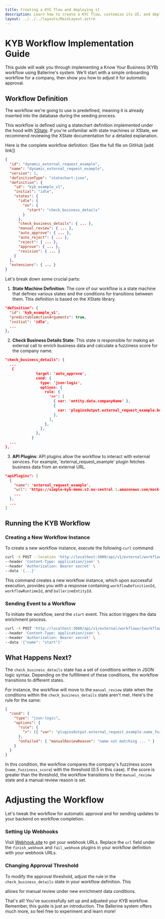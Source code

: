```yaml
---
title: Creating a KYC flow and deploying it
description: Learn how to create a KYC flow, customize its UI, and deploy it
layout: ../../../layouts/MainLayout.astro
---
```


# KYB Workflow Implementation Guide

This guide will walk you through implementing a Know Your Business (KYB) workflow using Ballerine's system. We'll start with a simple onboarding workflow for a company, then show you how to adjust it for automatic approval.

## Workflow Definition

The workflow we're going to use is predefined, meaning it is already inserted into the database during the seeding process.

This workflow is defined using a statechart definition implemented under the hood with [XState](https://xstate.js.org/docs/). If you're unfamiliar with state machines or XState, we recommend reviewing the XState documentation for a detailed explanation.

Here is the complete workflow definition:
(See the full file on GitHub [add link])

```json
{
  "id": "dynamic_external_request_example",
  "name": "dynamic_external_request_example",
  "version": 1,
  "definitionType": "statechart-json",
  "definition": {
    "id": "kyb_example_v1",
    "initial": "idle",
    "states": {
      "idle": {
        "on": {
          "start": "check_business_details"
        }
      },
      "check_business_details": { ... },
      "manual_review": { ... },
      "auto_approve": { ... },
      "auto_reject": { ... },
      "reject": { ... },
      "approve": { ... },
      "revision": { ... }
    }
  },
  "extensions": { ... }
}

```

Let's break down some crucial parts:

1. **State Machine Definition**: The core of our workflow is a state machine that defines various states and the conditions for transitions between them. This definition is based on the XState library.

```json
"definition": {
  "id": 'kyb_example_v1',
  "predictableActionArguments": true,
  "initial": 'idle',
  ...
},
```

2. **Check Business Details State**: This state is responsible for making an external call to enrich business data and calculate a fuzziness score for the company name.

```json
"check_business_details": {
  ...
   {
              target: 'auto_approve',
              cond: {
                type: 'json-logic',
                options: {
                  rule: {
                    '==': [
                      { var: 'entity.data.companyName' },
                      {
                        var: 'pluginsOutput.external_request_example.business_details.registered_name',
                      },
                    ],
                  },
                },
              },
            }
  ...
},
```

3. **API Plugins**: API plugins allow the workflow to interact with external services. For example, 'external_request_example' plugin fetches business data from an external URL.

```json
"apiPlugins": [
  {
    "name": 'external_request_example',
    "url": 'https://simple-kyb-demo.s3.eu-central-1.amazonaws.com/mock-data/{api_url}.json',
    ...
  },
  ...
]
```

## Running the KYB Workflow

### Creating a New Workflow Instance

To create a new workflow instance, execute the following `curl` command:

```bash
curl -X POST --location 'http://localhost:3000/api/v1/external/workflows/run' \
--header 'Content-Type: application/json' \
--header 'Authorization: Bearer secret' \
--data '{...}'
```

This command creates a new workflow instance, which upon successful execution, provides you with a response containing `workflowDefinitionId`, `workflowRuntimeId`, and `ballerineEntityId`.

### Sending Event to a Workflow

To initiate the workflow, send the `start` event. This action triggers the data enrichment process.

```bash
curl -X POST 'http://localhost:3000/api/v1/external/workflows/{workflowRuntimeId}/send-event' \
--header 'Content-Type: application/json' \
--header 'Authorization: Bearer secret' \
--data '{"name": "start"}'

```

## What Happens Next?

The `check_business_details` state has a set of conditions written in JSON logic syntax. Depending on the fulfillment of these conditions, the workflow transitions to different states.

For instance, the workflow will move to the `manual_review` state when the conditions within the `check_business_details` state aren't met. Here's the rule for the same:

```json
{
  "cond": {
    "type": "json-logic",
    "options": {
      "rule": {
        ">": [{ "var": "pluginsOutput.external_request_example.name_fuzziness_score" }, 0.5]
      },
      "onFailed": { "manualReviewReason": "name not matching ... " }
    }
  }
}
```

In this condition, the workflow compares the company's fuzziness score (`name_fuzziness_score`) with the threshold (0.5 in this case). If the score is greater than the threshold, the workflow transitions to the `manual_review` state and a manual review reason is set.

# Adjusting the Workflow

Let's tweak the workflow for automatic approval and for sending updates to your backend on workflow completion.

### Setting Up Webhooks

Visit [Webhook.site](https://webhook.site) to get your webhook URLs. Replace the `url` field under the `finish_webhook` and `fail_webhook` plugins in your workflow definition with your webhook URLs.

### Changing Approval Threshold

To modify the approval threshold, adjust the rule in the `check_business_details` state in your workflow definition. This

allows for manual review under new enrichment data conditions.

That's all! You've successfully set up and adjusted your KYB workflow. Remember, this guide is just an introduction. The Ballerine system offers much more, so feel free to experiment and learn more!
